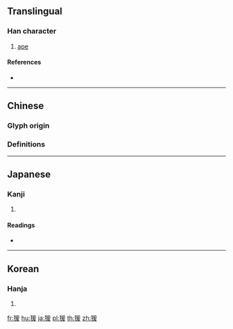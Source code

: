 {{character info/new}}
==Translingual==

===Han character===
{{Han char|rn=94|rad=犬|as=09|sn=12|four=|canj=KHBME|ids=⿰犭爰}}

# [[ape]]

====References====
* {{Han ref|kx=0714.180|dkj=20525|dj=1126.170|hdz=21358.130|uh=7328|ud=29480}}

----

==Chinese==

===Glyph origin===
{{Han etym}}

===Definitions===
{{zh-see|猿|v}}

----

==Japanese==

===Kanji===
{{ja-kanji|grade=|rs=犬09}}

# {{defn|lang=ja|sort=犬09}}

====Readings====
* {{ja-readings|on=[[えん]] (en)|kun=[[さる]] (saru)|nanori=}}

----

==Korean==

===Hanja===
{{ko-hanja|hangeul=원|eumhun=|rv=won|mr=wŏn|y=wen}}

# {{defn|lang=ko|sort=犬09}}

[[fr:猨]]
[[hu:猨]]
[[ja:猨]]
[[pl:猨]]
[[th:猨]]
[[zh:猨]]
